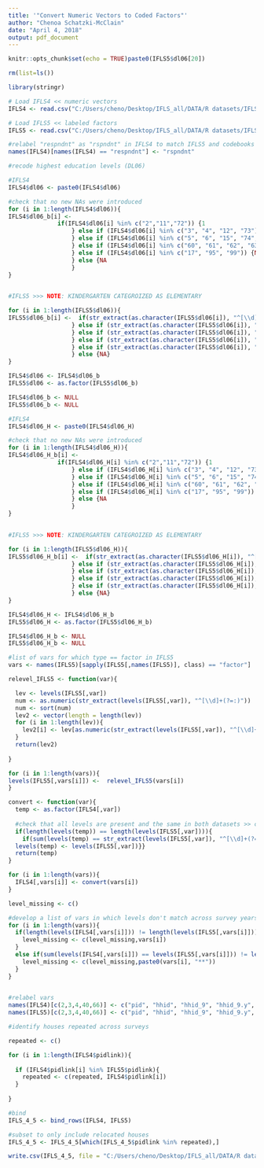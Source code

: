 ```yaml
---
title: '"Convert Numeric Vectors to Coded Factors"'
author: "Chenoa Schatzki-McClain"
date: "April 4, 2018"
output: pdf_document
---
```


```r
knitr::opts_chunk$set(echo = TRUE)paste0(IFLS5$dl06[20])
```

```r

rm(list=ls())

```

```r
library(stringr)
```

```r

# Load IFLS4 << numeric vectors
IFLS4 <- read.csv("C:/Users/cheno/Desktop/IFLS_all/DATA/R datasets/IFLS4.csv")

# Load IFLS5 << labeled factors
IFLS5 <- read.csv("C:/Users/cheno/Desktop/IFLS_all/DATA/R datasets/IFLS5.csv")

#relabel "respndnt" as "rspndnt" in IFLS4 to match IFLS5 and codebooks
names(IFLS4)[names(IFLS4) == "respndnt"] <- "rspndnt"

```

```r
#recode highest education levels (DL06)

#IFLS4
IFLS4$dl06 <- paste0(IFLS4$dl06)

#check that no new NAs were introduced
for (i in 1:length(IFLS4$dl06)){
IFLS4$dl06_b[i] <-
              if(IFLS4$dl06[i] %in% c("2","11","72")) {1
                  } else if (IFLS4$dl06[i] %in% c("3", "4", "12", "73")) {2
                  } else if (IFLS4$dl06[i] %in% c("5", "6", "15", "74", "14")) {3
                  } else if (IFLS4$dl06[i] %in% c("60", "61", "62", "63", "13")) {4
                  } else if (IFLS4$dl06[i] %in% c("17", "95", "99")) {NA
                  } else {NA
                  }
}
     

#IFLS5 >>> NOTE: KINDERGARTEN CATEGROIZED AS ELEMENTARY

for (i in 1:length(IFLS5$dl06)){
IFLS5$dl06_b[i] <-  if(str_extract(as.character(IFLS5$dl06[i]), "^[\\d]+(?=:)") %in% c("2","11","72", "90")) {"1:elementary"
                  } else if (str_extract(as.character(IFLS5$dl06[i]), "^[\\d]+(?=:)") %in% c("3", "4", "12", "73")) {"2:juniorH"
                  } else if (str_extract(as.character(IFLS5$dl06[i]), "^[\\d]+(?=:)") %in% c("5", "6", "15", "74", "14")) {"3:seniorH"
                  } else if (str_extract(as.character(IFLS5$dl06[i]), "^[\\d]+(?=:)") %in% c("60", "61", "62", "63", "13")) {"4:higher"
                  } else if (str_extract(as.character(IFLS5$dl06[i]), "^[\\d]+(?=:)") %in% c("17", "95", "98", "99")) {NA
                  } else {NA}
}

IFLS4$dl06 <- IFLS4$dl06_b
IFLS5$dl06 <- as.factor(IFLS5$dl06_b)

IFLS4$dl06_b <- NULL
IFLS5$dl06_b <- NULL
```

```r


#IFLS4
IFLS4$dl06_H <- paste0(IFLS4$dl06_H)

#check that no new NAs were introduced
for (i in 1:length(IFLS4$dl06_H)){
IFLS4$dl06_H_b[i] <-
              if(IFLS4$dl06_H[i] %in% c("2","11","72")) {1
                  } else if (IFLS4$dl06_H[i] %in% c("3", "4", "12", "73")) {2
                  } else if (IFLS4$dl06_H[i] %in% c("5", "6", "15", "74", "14")) {3
                  } else if (IFLS4$dl06_H[i] %in% c("60", "61", "62", "63", "13")) {4
                  } else if (IFLS4$dl06_H[i] %in% c("17", "95", "99")) {NA
                  } else {NA
                  }
}
     

#IFLS5 >>> NOTE: KINDERGARTEN CATEGROIZED AS ELEMENTARY

for (i in 1:length(IFLS5$dl06_H)){
IFLS5$dl06_H_b[i] <-  if(str_extract(as.character(IFLS5$dl06_H[i]), "^[\\d]+(?=:)") %in% c("2","11","72", "90")) {"1:elementary"
                  } else if (str_extract(as.character(IFLS5$dl06_H[i]), "^[\\d]+(?=:)") %in% c("3", "4", "12", "73")) {"2:juniorH"
                  } else if (str_extract(as.character(IFLS5$dl06_H[i]), "^[\\d]+(?=:)") %in% c("5", "6", "15", "74", "14")) {"3:seniorH"
                  } else if (str_extract(as.character(IFLS5$dl06_H[i]), "^[\\d]+(?=:)") %in% c("60", "61", "62", "63", "13")) {"4:higher"
                  } else if (str_extract(as.character(IFLS5$dl06_H[i]), "^[\\d]+(?=:)") %in% c("17", "95", "98", "99")) {NA
                  } else {NA}
}

IFLS4$dl06_H <- IFLS4$dl06_H_b
IFLS5$dl06_H <- as.factor(IFLS5$dl06_H_b)

IFLS4$dl06_H_b <- NULL
IFLS5$dl06_H_b <- NULL

```

```r

#list of vars for which type == factor in IFLS5
vars <- names(IFLS5)[sapply(IFLS5[,names(IFLS5)], class) == "factor"]

```

```r

relevel_IFLS5 <- function(var){

  lev <- levels(IFLS5[,var])
  num <- as.numeric(str_extract(levels(IFLS5[,var]), "^[\\d]+(?=:)"))
  num <- sort(num)
  lev2 <- vector(length = length(lev))
  for (i in 1:length(lev)){
    lev2[i] <- lev[as.numeric(str_extract(levels(IFLS5[,var]), "^[\\d]+(?=:)")) == num[i]]
  }
  return(lev2)
  
}

```

```r

for (i in 1:length(vars)){
levels(IFLS5[,vars[i]]) <-  relevel_IFLS5(vars[i])
}

```

```r

convert <- function(var){
  temp <- as.factor(IFLS4[,var])
  
  #check that all levels are present and the same in both datasets >> could still be issues if coding is inconsistent
  if(length(levels(temp)) == length(levels(IFLS5[,var]))){
    if(sum(levels(temp) == str_extract(levels(IFLS5[,var]), "^[\\d]+(?=:)"))== length(levels(temp))){
  levels(temp) <- levels(IFLS5[,var])}}
  return(temp)
}

```

```r


for (i in 1:length(vars)){
  IFLS4[,vars[i]] <- convert(vars[i])
}

level_missing <- c()
```

```r

#develop a list of vars in which levels don't match across survey years
for (i in 1:length(vars)){
  if(length(levels(IFLS4[,vars[i]])) != length(levels(IFLS5[,vars[i]]))){
    level_missing <- c(level_missing,vars[i])
  }
  else if(sum(levels(IFLS4[,vars[i]]) == levels(IFLS5[,vars[i]])) != length(levels(IFLS4[,vars[i]]))){
    level_missing <- c(level_missing,paste0(vars[i], "**"))
  }
}
 
```


```r

#relabel vars
names(IFLS4)[c(2,3,4,40,66)] <- c("pid", "hhid", "hhid_9", "hhid_9.y", "sc_code")
names(IFLS5)[c(2,3,4,40,66)] <- c("pid", "hhid", "hhid_9", "hhid_9.y", "sc_code")

#identify houses repeated across surveys

repeated <- c()

for (i in 1:length(IFLS4$pidlink)){
  
  if (IFLS4$pidlink[i] %in% IFLS5$pidlink){
    repeated <- c(repeated, IFLS4$pidlink[i])
  }
  
}

#bind
IFLS_4_5 <- bind_rows(IFLS4, IFLS5)

#subset to only include relocated houses
IFLS_4_5 <- IFLS_4_5[which(IFLS_4_5$pidlink %in% repeated),]

```

```r

write.csv(IFLS_4_5, file = "C:/Users/cheno/Desktop/IFLS_all/DATA/R datasets/IFLS_4_5.csv")

```